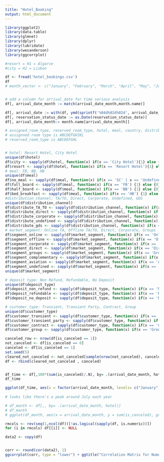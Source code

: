 ```yaml
---
title: "Hotel_Booking"
output: html_document
---
```


```r
library(ggplot2)
library(data.table)
library(glmnet)
library(dplyr)
library(lubridate)
library(wesanderson)
library(ggcorrplot)

#resort = H1 = Algarve
#city = H2 = Lisbon
```

```r

df <- fread('hotel_bookings.csv')
df
# month_vector <- c("January", "February", "March", "April", "May", "June", "July", "August", "September", "October", "November",  "December")


# add a column for arrival_date for time serious analysis
df[, arrival_date_month := match(arrival_date_month,month.name)]

df[, arrival_date := with(df, ymd(sprintf('%04d%02d%02d', arrival_date_year, arrival_date_month, arrival_date_day_of_month)))]
df[, reservation_status_date := as.Date(reservation_status_date)]
df[, arrival_date_month:= month.name[arrival_date_month]]
```

```r
# assigned_room_type, reserved_room_type, hotel, meal, country, distribution_channel, market_segment, deposit type, customer_type
# assignned room type is ABCDEFGHIKL
# reserved_room_type is ABCDEFGHL


# hotel: Resort Hotel, City Hotel
unique(df$hotel)
df$city <- sapply(df$hotel, function(x) if(x == 'City Hotel'){1} else {0})
df$resort <- sapply(df$hotel, function(x) if(x == 'Resort Hotel'){1} else {0})
# meal: FB, BB, HB
unique(df$meal)
df$no_meal <- sapply(df$meal, function(x) if(x == 'SC' | x == 'Undefined') {1} else{0})
df$full_board <- sapply(df$meal, function(x) if(x == 'FB') {1} else {0})
df$half_board <- sapply(df$meal, function(x) if(x == 'BB') {1} else {0})
df$bed_breakfast <- sapply(df$meal, function(x) if(x == 'HB') {1} else {0})
#distribution_channel: TA/TO, Direct, Corporate, Undefined, GDS
unique(df$distribution_channel)
df$distribute_TA_TO <- sapply(df$distribution_channel, function(x) if(x == 'TA/TO') {1} else {0})
df$distribute_direct <- sapply(df$distribution_channel, function(x) if(x == 'Direct') {1} else {0})
df$distribute_corporate <- sapply(df$distribution_channel, function(x) if(x == 'Corporate') {1} else {0})
df$distribute_undefined <- sapply(df$distribution_channel, function(x) if(x == 'Undefined') {1} else {0})
df$distribute_gds <- sapply(df$distribution_channel, function(x) if(x == 'GDS') {1} else {0})
# market_segment: Online TA, Offline TA/TO, Direct, Corporate, Groups
df$segment_online <- sapply(df$market_segment, function(x) if(x == 'Online TA') {1} else {0})
df$segment_offline <- sapply(df$market_segment, function(x) if(x == 'Offline TA/TO') {1} else {0})
df$segment_corporate <- sapply(df$market_segment, function(x) if(x == 'Corporate') {1} else {0})
df$segment_direct <- sapply(df$market_segment, function(x) if(x == 'Direct') {1} else {0})
df$segment_groups <- sapply(df$market_segment, function(x) if(x == 'Groups') {1} else {0})
df$segment_complementary <- sapply(df$market_segment, function(x) if(x == 'Complementary') {1} else {0})
df$segment_aviation <- sapply(df$market_segment, function(x) if(x == 'Aviation') {1} else {0})
df$segment_undefined <- sapply(df$market_segment, function(x) if(x == 'Undefined') {1} else {0})
unique(df$market_segment)

# deposit type: Non Refund, Refundable, No Deposit
unique(df$deposit_type)
df$deposit_non_refund <- sapply(df$deposit_type, function(x) if(x == 'Non Refund') {1} else {0})
df$deposit_refundable <- sapply(df$deposit_type, function(x) if(x == 'Refundable') {1} else {0})
df$deposit_no_deposit <- sapply(df$deposit_type, function(x) if(x == 'No Deposit') {1} else {0})

# customer_type: Transient, Transient Party, Contract, Group
unique(df$customer_type)
df$customer_transient <- sapply(df$customer_type, function(x) if(x == 'Transient') {1} else {0})
df$customer_transient_party <- sapply(df$customer_type, function(x) if(x == 'Transient-Party') {1} else {0})
df$customer_contract <- sapply(df$customer_type, function(x) if(x == 'Contract') {1} else {0})
df$customer_group <- sapply(df$customer_type, function(x) if(x == 'Group') {1} else {0})

```

```r
canceled_row <- nrow(df[is_canceled == 1])
not_canceled <- df[is_canceled == 0]
canceled <- df[is_canceled == 1]
set.seed(5)
cleared_not_canceled <- not_canceled[sample(nrow(not_canceled), canceled_row)]
df <- rbind(cleared_not_canceled , canceled)



```

```r
df_time <- df[,100*(sum(is_canceled)/.N), by= .(arrival_date_month, hotel)]
df_time

ggplot(df_time, aes(x = factor(arrival_date_month, levels= c("January", "February", "March", "April", "May", "June", "July", "August", "September", "October", "November",  "December")), y = V1, fill= hotel)) + geom_histogram(stat = 'identity', position = 'dodge') + labs(title = "Cancellations per Month", y = "Cancellation %" , x = 'Month') + scale_fill_discrete(name="Hotel") + theme(plot.title = element_text(hjust = 0.5)) + scale_fill_manual("Hotel", values = c("City Hotel" = "deepskyblue", "Resort Hotel" = "orange"))
       
# looks like there's a peak around July each year

# df_month <- df[,, by= .(arrival_date_month, hotel)]
# df_month
# ggplot(df_month, aes(x = arrival_date_month, y = sum(is_canceled), group = hotel)) + geom_line(aes(color = arrival_date_year)) 

```

```r

rmcols <- rev(seq(1,ncol(df))[!as.logical(sapply(df, is.numeric))])
for (i in rmcols) df[[i]] <- NULL

data2 <- copy(df)


corr <- round(cor(data2), 1)
ggcorrplot(corr, type = "lower") + ggtitle("Correlation Matrix for Numerical Features") + theme(plot.title = element_text(hjust = 0.5))
```

